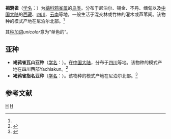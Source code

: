 {{Speciesbox
| image = Paradoxornis unicolor.jpg
| image caption = 褐鸦雀
| genus = Paradoxornis
| species = unicolor
| authority = Hodgson, 1843<ref name='id3448'>{{cite web| url =http://www.bioinfo.cn/db05/BjdwSpecies.php?action=view&id=3448| title =褐鸦雀| work =《中国动物物种编目数据库》| publisher =中国科学院微生物研究所| author =中国科学院动物研究所| accessdate =2009-04-04| deadurl =yes| archiveurl =https://web.archive.org/web/20160305025158/http://www.bioinfo.cn/db05/BjdwSpecies.php?action=view&id=3448| archivedate =2016-03-05| df =}}</ref>
}}

'''褐鸦雀'''（[[学名|学名]]：{{lang|la|''Paradoxornis unicolor''}}）为[[鶲科|鶲科]][[鸦雀属|鸦雀属]]的[[鸟类|鸟类]]。分布于尼泊尔、锡金、不丹、缅甸以及[[中国大陆|中国大陆]]的[[西藏|西藏]]、[[四川|四川]]、[[云南|云南]]等地，一般生活于混交林或竹林的灌木或芦苇间。该物种的模式产地在尼泊尔北部。<ref name='id3448'/>

其[[种加词|种加词]]''unicolor''意为“单色的”。

== 亚种 ==
* '''褐鸦雀瓦山亚种'''（[[学名|学名]]：{{lang|la|''Paradoxornis unicolor canaster''}}）。在[[中国大陆|中国大陆]]，分布于[[四川|四川]]等地。该物种的模式产地在四川西部Yachiakun。<ref name='id3449'>{{cite web| url =http://www.bioinfo.cn/db05/BjdwSpecies.php?action=view&id=3449| title =褐鸦雀瓦山亚种| work =《中国动物物种编目数据库》| publisher =中国科学院微生物研究所| author =中国科学院动物研究所| accessdate =2009-04-04| deadurl =yes| archiveurl =https://web.archive.org/web/20160305043758/http://www.bioinfo.cn/db05/BjdwSpecies.php?action=view&id=3449| archivedate =2016-03-05| df =}}</ref>
* '''褐鸦雀指名亚种'''（[[学名|学名]]：{{lang|la|''Paradoxornis unicolor unicolor''}}）。该物种的模式产地在尼泊尔北部。<ref name='id3450'>{{cite web| url =http://www.bioinfo.cn/db05/BjdwSpecies.php?action=view&id=3450| title =褐鸦雀指名亚种| work =《中国动物物种编目数据库》| publisher =中国科学院微生物研究所| author =中国科学院动物研究所| accessdate =2009-04-04| deadurl =yes| archiveurl =https://web.archive.org/web/20160305015408/http://www.bioinfo.cn/db05/BjdwSpecies.php?action=view&id=3450| archivedate =2016-03-05| df =}}</ref>

== 参考文献 ==
{{reflist}}
{{Taxonbar|from=Q27075556}}

[[Category:鸦雀属|H]]
[[Category:1843年描述的鸟类|H]]